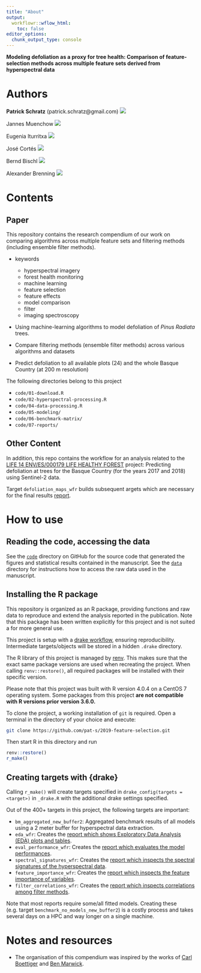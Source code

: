 ```yaml
---
title: "About"
output:
  workflowr::wflow_html:
    toc: false
editor_options:
  chunk_output_type: console
---
```


**Modeling defoliation as a proxy for tree health: Comparison of feature-selection methods across multiple feature sets derived from hyperspectral data**

# Authors

**Patrick Schratz** (patrick.schratz@gmail.com) [![](https://orcid.org/sites/default/files/images/orcid_16x16.png)](http://orcid.org/0000-0003-0748-6624)

Jannes Muenchow [![](https://orcid.org/sites/default/files/images/orcid_16x16.png)](http://orcid.org/0000-0001-7834-4717)

Eugenia Iturritxa [![](https://orcid.org/sites/default/files/images/orcid_16x16.png)](https://orcid.org/0000-0002-0577-3315)

José Cortés [![](https://orcid.org/sites/default/files/images/orcid_16x16.png)](http://orcid.org/0000-0003-2567-8689)

Bernd Bischl [![](https://orcid.org/sites/default/files/images/orcid_16x16.png)](http://orcid.org/0000-0001-6002-6980)

Alexander Brenning [![](https://orcid.org/sites/default/files/images/orcid_16x16.png)](http://orcid.org/0000-0001-6640-679X)

# Contents

## Paper

This repository contains the research compendium of our work on comparing algorithms across multiple feature sets and filtering methods (including ensemble filter methods).

- keywords

  - hyperspectral imagery
  - forest health monitoring
  - machine learning
  - feature selection
  - feature effects
  - model comparison
  - filter
  - imaging spectroscopy

- Using machine-learning algorithms to model defoliation of _Pinus Radiata_ trees.

- Compare filtering methods (ensemble filter methods) across various algorithms and datasets

- Predict defoliation to all available plots (24) and the whole Basque Country (at 200 m resolution)

The following directories belong to this project

- `code/01-download.R`
- `code/02-hyperspectral-processing.R`
- `code/04-data-processing.R`
- `code/05-modeling/`
- `code/06-benchmark-matrix/`
- `code/07-reports/`

## Other Content

In addition, this repo contains the workflow for an analysis related to the [LIFE 14 ENV/ES/000179 LIFE HEALTHY FOREST](http://www.lifehealthyforest.com/) project: Predicting defoliation at trees for the Basque Country (for the years 2017 and 2018) using Sentinel-2 data.

Target `defoliation_maps_wfr` builds subsequent argets which are necessary for the final results [report](https://pat-s.github.io/2019-feature-selection/report-defoliation.html).

# How to use

## Reading the code, accessing the data

See the [`code`](https://github.com/pat-s/paper_hyperspectral/tree/master/analysis) directory on GitHub for the source code that generated the figures and statistical results contained in the manuscript.
See the [`data`](https://github.com/pat-s/paper_hyperspectral/tree/master/analysis/data) directory for instructions how to access the raw data used in the manuscript.

## Installing the R package

This repository is organized as an R package, providing functions and raw data to reproduce and extend the analysis reported in the publication.
Note that this package has been written explicitly for this project and is not suited a for more general use.

This project is setup with a [drake workflow](https://github.com/ropensci/drake), ensuring reproducibility.
Intermediate targets/objects will be stored in a hidden `.drake` directory.

The R library of this project is managed by [renv](https://rstudio.github.io/renv/index.html).
This makes sure that the exact same package versions are used when recreating the project.
When calling `renv::restore()`, all required packages will be installed with their specific version.

Please note that this project was built with R version 4.0.4 on a CentOS 7 operating system.
Some packages from this project **are not compatible with R versions prior version 3.6.0.**

To clone the project, a working installation of `git` is required.
Open a terminal in the directory of your choice and execute:

```sh
git clone https://github.com/pat-s/2019-feature-selection.git
```

Then start R in this directory and run

```r
renv::restore()
r_make()
```

## Creating targets with {drake}

Calling `r_make()` will create targets specified in `drake_config(targets = <target>)` in `_drake.R` with the additional drake settings specified.

Out of the 400+ targets in this project, the following targets are important:

-   `bm_aggregated_new_buffer2`: Aggregated benchmark results of all models using a 2 meter buffer for hyperspectral data extraction.
-   `eda_wfr`: Creates the [report which shows Exploratory Data Analysis (EDA) plots and tables](https://pat-s.github.io/2019-feature-selection/eda.html).
-   `eval_performance_wfr`: Creates the [report which evaluates the model performances](https://pat-s.github.io/2019-feature-selection/eval-performance.html).
-   `spectral_signatures_wfr`: Creates the [report which inspects the spectral signatures of the hyperspectral data](https://pat-s.github.io/2019-feature-selection/spectral-signatures.html).
-   `feature_importance_wfr`: Creates the [report which inspects the feature importance of variables](https://pat-s.github.io/2019-feature-selection/feature-importance.html).
-   `filter_correlations_wfr`: Creates the [report which inspects correlations among filter methods](https://pat-s.github.io/2019-feature-selection/feature-importance.html).

Note that most reports require some/all fitted models.
Creating these (e.g. target `benchmark_no_models_new_buffer2`) is a costly process and takes several days on a HPC and way longer on a single machine.

# Notes and resources

* The organisation of this compendium was inspired by the works of [Carl Boettiger](http://www.carlboettiger.info/) and [Ben Marwick](https://github.com/benmarwick).
